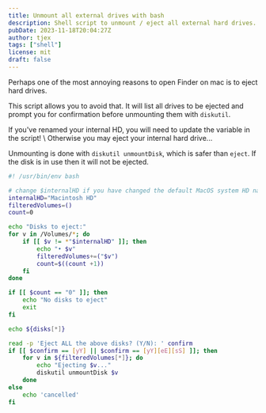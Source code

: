 ```yaml
---
title: Unmount all external drives with bash
description: Shell script to unmount / eject all external hard drives.
pubDate: 2023-11-18T20:04:27Z
author: tjex
tags: ["shell"]
license: mit
draft: false
---
```



Perhaps one of the most annoying reasons to open Finder on mac is to eject hard
drives.

This script allows you to avoid that. It will list all drives to be ejected and
prompt you for confirmation before unmounting them with `diskutil`.

<Callout type="danger">
  If you've renamed your internal HD, you will need to update the variable in
  the script! \ Otherwise you may eject your internal hard drive...
</Callout>

Unmounting is done with `diskutil unmountDisk`, which is safer than `eject`. If
the disk is in use then it will not be ejected.

```bash
#! /usr/bin/env bash

# change $internalHD if you have changed the default MacOS system HD name
internalHD="Macintosh HD"
filteredVolumes=()
count=0

echo "Disks to eject:"
for v in /Volumes/*; do
    if [[ $v != *"$internalHD" ]]; then
        echo "• $v"
        filteredVolumes+=("$v")
        count=$((count +1))
    fi
done

if [[ $count == "0" ]]; then
    echo "No disks to eject"
    exit
fi

echo ${disks[*]}

read -p 'Eject ALL the above disks? (Y/N): ' confirm
if [[ $confirm == [yY] || $confirm == [yY][eE][sS] ]]; then
    for v in ${filteredVolumes[*]}; do
        echo "Ejecting $v..."
        diskutil unmountDisk $v
    done
else
    echo 'cancelled'
fi

```
